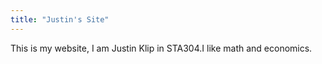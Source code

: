 ```yaml
---
title: "Justin's Site"
---
```


This is my website, I am Justin Klip in STA304.I like math and economics.

